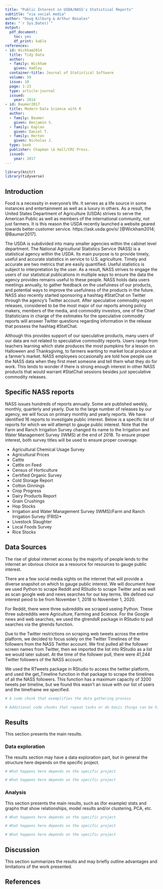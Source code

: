 ---
title: "Public Interest in USDA/NASS's Statistical Reports"
subtitle: "via social media"
author: "Doug Kilburg & Arthur Rosales"
date: "`r Sys.Date()`"
output:
  pdf_document:
    toc: yes
    df_print: kable
references:
- id: Wickham2014
  title: Tidy Data
  author:
  - family: Wickham
    given: Hadley
  container-title: Journal of Statistical Software
  volume: 59
  issue: 10
  page: 1-23
  type: article-journal
  issued:
    year: 2014
- id: Baumer2017
  title: Modern Data Science with R
  author:
  - family: Baumer
    given: Benjamin S.
  - family: Kaplan
    given: Daniel T.
  - family: Horton
    given: Nicholas J.
  type: book
  publisher: Chapman \& Hall/CRC Press.
  issued:
    year: 2017
---

```{r, include = FALSE}
library(knitr)
library(tidyverse)
```

## Introduction

Food is a necessity in everyone's life.  It serves as a life source in some instances and entertainment as well as a luxury in others.  As a result, the United States Department of Agriculture (USDA) strives to serve the American Public as well as members of the international community, not just farmers. It is this reason the USDA recently launched a website geared towards better customer service.  https://ask.usda.gov/s/ [@Wickham2014; @Baumer2017].

The USDA is subdivided into many smaller agencies within the cabinet level department.  The National Agricultural Statistics Service (NASS) is a statistical agency within the USDA.  Its main purpose is to provide timely, useful and accurate statistics in service to U.S. agriculture.  Timely and accurate are two metrics that are easily quantified.  Useful statistics is subject to interpretation by the user.  As a result, NASS strives to engage the users of our statistical publications in multiple ways to ensure the data the agency provides remains useful to these people.  NASS holds data users meetings annually, to gather feedback on the usefulness of our products, and potential ways to improve the usefulness of the products in the future.  NASS also recently started sponsoring a hashtag #StatChat on Twitter through the agency's Twitter account.  After speculative commodity report releases, considered to be the most major of our reports among policy makers, members of the media, and commodity investors, one of the Chief Statisticians in charge of the estimates for the speculative commodity reports will answer Twitter questions regarding information in the release that possess the hashtag #StatChat.  

Although this provides support of our speculative products, many users of our data are not related to speculative commodity reports.  Users range from teachers learning which state produces the most pumpkins for a lesson on Halloween and Thanksgiving, to farmers wanting to market local produce at a farmer's market.  NASS employees occasionally are told how people use the NASS data when they first meet someone and tell them what they do for work.  This lends to wonder if there is strong enough interest in other NASS products that would warrant #StatChat sessions besides just speculative commodity releases.

## Specific NASS reports

NASS issues hundreds of reports annually.  Some are published weekly, monthly, quarterly and yearly.  Due to the large number of releases by our agency, we will focus on primary monthly and  yearly reports.  We have identified 16 reports to investigate public interest.  Below is a specific list of reports for which we will attempt to gauge public interest.  Note that the Farm and Ranch Irrigation Survey changed its name to the Irrigation and Water Management Survey (IWMS) at the end of 2018.  To ensure proper interest, both survey titles will be used to ensure proper coverage.

- Agricultural Chemical Usage Survey
- Agricultural Prices 
- Cattle
- Cattle on Feed
- Census of Horticulture
- Certified Organic Survey
- Cold Storage Report
- Cotton Ginnings
- Crop Progress 
- Dairy Products Report
- Grain Crushings
- Hop Stocks
- Irrigation and Water Management Survey (IWMS)/Farm and Ranch Irrigation Survey (FRIS)*
- Livestock Slaughter
- Local Foods Survey
- Rice Stocks

## Data Sources

The rise of global internet access by the majority of people lends to the internet an obvious choice as a resource for resources to gauge public interest.

There are a few social media sights on the internet that will provide a diverse snapshot on which to gauge public interest.  We will document how we used Python to scrape Reddit and RStudio to scrape Twitter and as well as scan google web and news searches for our key terms. We defined our interest peiod to be from November 1, 2018 to November 1, 2020.

For Reddit, there were three subreddits we scraped useing Python.  These three subreddits were Agriculture, Farming and Science.  For the Google news and web searches, we used the gtrendsR package in RStudio to pull searches via the gtrends function.  

Due to the Twitter restrictions on scraping web tweets across the entire platform, we decided to focus solely on the Twitter Timelines of the followers from the NASS Twitter account.  We first pulled all the follower screen names from Twitter, then we imported the list into RStudio as a list we would later subset.  At the time of the follower pull, there were 41,244 Twitter followers of the NASS account.

We used the RTweets package in RStudio to access the twitter platform, and used the get_Timeline function in that package to scrape the timelines of all the NASS followers.  This function has a maximum capacity of 3200 tweets per timeline, but we found this wasn't an issue with our list of users and the timeframe we specified.


```{r}
# A code chunk that exemplifies the data gathering process
```

```{r, include = FALSE}
# Additional code chunks that repeat tasks or do basic things can be hidden
```

## Results

This section presents the main results.

### Data exploration

The results section may have a data exploration part, but in general the structure here depends on the specific project.

```{r}
# What happens here depends on the specific project
```

```{r}
# What happens here depends on the specific project
```

### Analysis

This section presents the main results, such as (for example) stats and graphs that show relationships, model results and/or clustering, PCA, etc.

```{r}
# What happens here depends on the specific project
```

```{r}
# What happens here depends on the specific project
```

```{r}
# What happens here depends on the specific project
```

## Discussion

This section summarizes the results and may briefly outline advantages and limitations of the work presented.

## References
